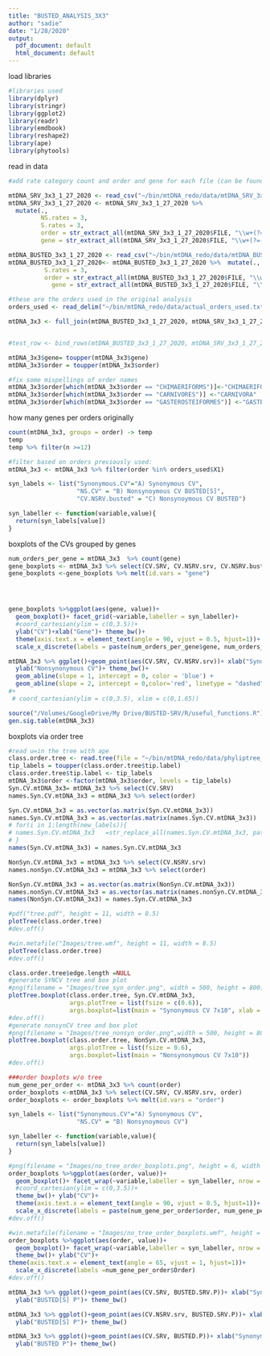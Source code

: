 ```yaml
---
title: "BUSTED_ANALYSIS_3X3"
author: "sadie"
date: "1/28/2020"
output:
  pdf_document: default
  html_document: default
---
```


load libraries
```r
#libraries used
library(dplyr)
library(stringr)
library(ggplot2)
library(readr)
library(emdbook)
library(reshape2)
library(ape)
library(phytools)
```

read in data
```r
#add rate category count and order and gene for each file (can be found in file name FILE)

mtDNA_SRV_3x3_1_27_2020 <- read_csv("~/bin/mtDNA_redo/data/mtDNA_SRV_3x3_1_27_2020") 
mtDNA_SRV_3x3_1_27_2020 <- mtDNA_SRV_3x3_1_27_2020 %>% 
  mutate(., 
         NS.rates = 3,
         S.rates = 3,
         order = str_extract_all(mtDNA_SRV_3x3_1_27_2020$FILE, "\\w+(?=-)", simplify = T)[,1],
         gene = str_extract_all(mtDNA_SRV_3x3_1_27_2020$FILE, "\\w+(?=-)", simplify = T)[,2])

mtDNA_BUSTED_3x3_1_27_2020 <- read_csv("~/bin/mtDNA_redo/data/mtDNA_BUSTED_3x3_1_27_2020")
mtDNA_BUSTED_3x3_1_27_2020<- mtDNA_BUSTED_3x3_1_27_2020 %>%  mutate(., NS.rates = 3,
          S.rates = 3,
          order = str_extract_all(mtDNA_BUSTED_3x3_1_27_2020$FILE, "\\w+(?=-)", simplify = T)[,1],
            gene = str_extract_all(mtDNA_BUSTED_3x3_1_27_2020$FILE, "\\w+(?=-)", simplify = T)[,2])

#these are the orders used in the original analysis
orders_used <- read_delim("~/bin/mtDNA_redo/data/actual_orders_used.txt", delim = "\n", col_names = FALSE)

```
```r
mtDNA_3x3 <- full_join(mtDNA_BUSTED_3x3_1_27_2020, mtDNA_SRV_3x3_1_27_2020, by = c("FILE", "Sites", "Sequences", "gene", "order", "NS.rates","S.rates"), suffix = c(".busted",".srv"))


#test_row <- bind_rows(mtDNA_BUSTED_3x3_1_27_2020, mtDNA_SRV_3x3_1_27_2020)
```

```r
mtDNA_3x3$gene= toupper(mtDNA_3x3$gene)
mtDNA_3x3$order = toupper(mtDNA_3x3$order)

#fix some mispellings of order names
mtDNA_3x3$order[which(mtDNA_3x3$order == "CHIMAERIFORMS")]<-"CHIMAERIFORMES"
mtDNA_3x3$order[which(mtDNA_3x3$order == "CARNIVORES")] <-"CARNIVORA"
mtDNA_3x3$order[which(mtDNA_3x3$order == "GASTEROSTEIFORMES")] <-"GASTEROSTEALES"
```

how many genes per orders originally
```r
count(mtDNA_3x3, groups = order) -> temp
temp
temp %>% filter(n >=12)
```


```r
#filter based on orders previously used:
mtDNA_3x3 <- mtDNA_3x3 %>% filter(order %in% orders_used$X1)
```



```r
syn_labels <- list("Synonymous.CV"="A) Synonymous CV",
                   "NS.CV" = "B) Nonsynoymous CV BUSTED[S]",
                   "CV.NSRV.busted" = "C) Nonsynoymous CV BUSTED")

syn_labeller <- function(variable,value){
  return(syn_labels[value])
}
```

boxplots of the CVs grouped by genes
```r
num_orders_per_gene = mtDNA_3x3  %>% count(gene)
gene_boxplots <- mtDNA_3x3 %>% select(CV.SRV, CV.NSRV.srv, CV.NSRV.busted,gene)
gene_boxplots <-gene_boxplots %>% melt(id.vars = "gene")




gene_boxplots %>%ggplot(aes(gene, value))+
  geom_boxplot()+ facet_grid(~variable,labeller = syn_labeller)+
  #coord_cartesian(ylim = c(0,3.5))+
  ylab("CV")+xlab("Gene")+ theme_bw()+
  theme(axis.text.x = element_text(angle = 90, vjust = 0.5, hjust=1))+
  scale_x_discrete(labels = paste(num_orders_per_gene$gene, num_orders_per_gene$n, sep = " N = "))

```

```r
mtDNA_3x3 %>% ggplot()+geom_point(aes(CV.SRV, CV.NSRV.srv))+ xlab("Synonymous CV")+
  ylab("Nonsynonymous CV")+ theme_bw()+
  geom_abline(slope = 1, intercept = 0, color = 'blue') +
  geom_abline(slope = 2, intercept = 0,color='red', linetype = "dashed" )
#+
 # coord_cartesian(ylim = c(0,3.5), xlim = c(0,1.65))
```

```r
source("/Volumes/GoogleDrive/My Drive/BUSTED-SRV/R/useful_functions.R")
gen.sig.table(mtDNA_3x3)
```

boxplots via order tree
```r
#read u=in the tree with ape
class.order.tree <- read.tree(file = "~/bin/mtDNA_redo/data/phyliptree_order_class.phy")
tip_labels = toupper(class.order.tree$tip.label)
class.order.tree$tip.label <- tip_labels
mtDNA_3x3$order <-factor(mtDNA_3x3$order, levels = tip_labels)
Syn.CV.mtDNA_3x3= mtDNA_3x3 %>% select(CV.SRV)
names.Syn.CV.mtDNA_3x3 = mtDNA_3x3 %>% select(order)

Syn.CV.mtDNA_3x3 = as.vector(as.matrix(Syn.CV.mtDNA_3x3))
names.Syn.CV.mtDNA_3x3 = as.vector(as.matrix(names.Syn.CV.mtDNA_3x3))
# for(i in 1:length(new_labels)){
# names.Syn.CV.mtDNA_3x3   =str_replace_all(names.Syn.CV.mtDNA_3x3, pattern=num_genes_per_order$Order[i],new_labels[i])
# }
names(Syn.CV.mtDNA_3x3) = names.Syn.CV.mtDNA_3x3

NonSyn.CV.mtDNA_3x3 = mtDNA_3x3 %>% select(CV.NSRV.srv)
names.nonSyn.CV.mtDNA_3x3 = mtDNA_3x3 %>% select(order)

NonSyn.CV.mtDNA_3x3 = as.vector(as.matrix(NonSyn.CV.mtDNA_3x3))
names.nonSyn.CV.mtDNA_3x3 = as.vector(as.matrix(names.nonSyn.CV.mtDNA_3x3))
names(NonSyn.CV.mtDNA_3x3) = names.Syn.CV.mtDNA_3x3

#pdf("tree.pdf", height = 11, width = 8.5)
plotTree(class.order.tree)
#dev.off()

#win.metafile("Images/tree.wmf", height = 11, width = 8.5)
plotTree(class.order.tree)
#dev.off()

class.order.tree$edge.length =NULL
#generate SYNCV tree and box plot
#png(filename = "Images/tree_syn_order.png", width = 500, height = 800)
plotTree.boxplot(class.order.tree, Syn.CV.mtDNA_3x3,
                 args.plotTree = list(fsize = c(0.6)),
                 args.boxplot=list(main = "Synonymous CV 7x10", xlab = "CV"))
#dev.off()
#generate nonsynCV tree and box plot
#png(filename = "Images/tree_nonsyn_order.png",width = 500, height = 800)
plotTree.boxplot(class.order.tree, NonSyn.CV.mtDNA_3x3, 
                 args.plotTree = list(fsize = 0.6),
                 args.boxplot=list(main = "Nonsynonymous CV 7x10"))
#dev.off()

```

```r
###order boxplots w/o tree
num_gene_per_order <- mtDNA_3x3 %>% count(order)
order_boxplots <-mtDNA_3x3 %>% select(CV.SRV, CV.NSRV.srv, order)
order_boxplots <- order_boxplots %>% melt(id.vars = "order")

syn_labels <- list("Synonymous.CV"="A) Synonymous CV",
                   "NS.CV" = "B) Nonsynoymous CV")

syn_labeller <- function(variable,value){
  return(syn_labels[value])
}

#png(filename = "Images/no_tree_order_boxplots.png", height = 6, width = 8,res = 700, units="in")
order_boxplots %>%ggplot(aes(order, value))+
  geom_boxplot()+ facet_wrap(~variable,labeller = syn_labeller, nrow = 2)+
  #coord_cartesian(ylim = c(0,3.5))+
  theme_bw()+ ylab("CV")+
  theme(axis.text.x = element_text(angle = 90, vjust = 0.5, hjust=1))+
  scale_x_discrete(labels = paste(num_gene_per_order$order, num_gene_per_order$n, sep = " N = "))
#dev.off()

#win.metafile(filename = "Images/no_tree_order_boxplots.wmf", height = 6, width = 10)
order_boxplots %>%ggplot(aes(order, value))+
  geom_boxplot()+ facet_wrap(~variable,labeller = syn_labeller, nrow = 2)+coord_cartesian(ylim = c(0,3.5))+
  theme_bw()+ ylab("CV")+
theme(axis.text.x = element_text(angle = 65, vjust = 1, hjust=1))+
  scale_x_discrete(labels =num_gene_per_order$Order)
#dev.off()
```

```r
mtDNA_3x3 %>% ggplot()+geom_point(aes(CV.SRV, BUSTED.SRV.P))+ xlab("Synonymous CV")+
  ylab("BUSTED[S] P")+ theme_bw()

mtDNA_3x3 %>% ggplot()+geom_point(aes(CV.NSRV.srv, BUSTED.SRV.P))+ xlab("Nonsynonymous CV")+
  ylab("BUSTED[S] P")+ theme_bw()

mtDNA_3x3 %>% ggplot()+geom_point(aes(CV.SRV, BUSTED.P))+ xlab("Synonymous CV")+
  ylab("BUSTED P")+ theme_bw()
```


